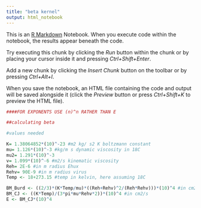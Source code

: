 ---
title: "beta kernel"
output: html_notebook
---

This is an [R Markdown](http://rmarkdown.rstudio.com) Notebook. When you execute code within the notebook, the results appear beneath the code. 

Try executing this chunk by clicking the *Run* button within the chunk or by placing your cursor inside it and pressing *Ctrl+Shift+Enter*. 

Add a new chunk by clicking the *Insert Chunk* button on the toolbar or by pressing *Ctrl+Alt+I*.

When you save the notebook, an HTML file containing the code and output will be saved alongside it (click the *Preview* button or press *Ctrl+Shift+K* to preview the HTML file).

```{r}

####FOR EXPONENTS USE (n)^n RATHER THAN E

##calculating beta

#values needed 

K= 1.38064852*(10)^-23 #m2 kg/ s2 K boltzmann constant
mu= 1.126*(10)^-3 #kg/m s dynamic viscosity in 18C
mu2= 1.291*(10)^-3
v= 1.099*(10)^-6 #m2/s kinematic viscosity
Reh= 2E-6 #in m radius Ehux
Rehv= 90E-9 #in m radius virus
Temp <- 18+273.15 #temp in kelvin, here assuming 18C

BM_Burd <- ((2/3)*(K*Temp/mu)*((Reh+Rehv)^2/(Reh*Rehv)))*(10)^4 #in cm2/s
BM_CJ <- ((K*Temp)/(3*pi*mu*Rehv*2))*(10)^4 #in cm2/s
E <- BM_CJ*(10)^4
```

